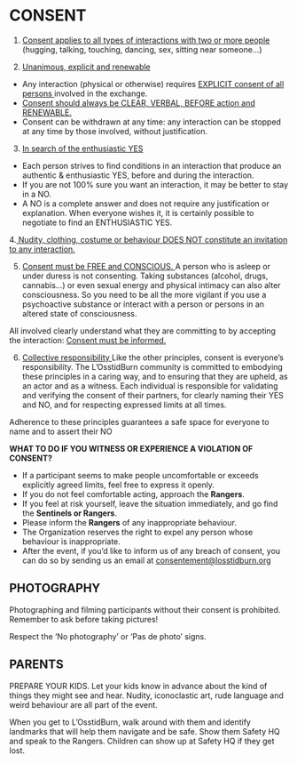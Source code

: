 # CONSENT {-}

1.  <span style="text-decoration:underline">Consent applies to all types of interactions with two or more people </span> (hugging, talking, touching, dancing, sex, sitting near someone...)

2. <span style="text-decoration:underline">Unanimous, explicit and renewable </span>
  
  
  * Any interaction (physical or otherwise) requires <span style="text-decoration:underline">  EXPLICIT consent of all persons  </span> involved in the exchange. 
  * <span style="text-decoration:underline"> Consent should always be CLEAR, VERBAL, BEFORE action and RENEWABLE. </span> 
  * Consent can be withdrawn at any time: any interaction can be stopped at any time by those involved, without justification.


3. <span style="text-decoration:underline"> In search of the enthusiastic YES </span> 
  
* Each person strives to find conditions in an interaction that produce an authentic & enthusiastic YES, before and during the interaction.
* If you are not 100% sure you want an interaction, it may be better to stay in a NO.
* A NO is a complete answer and does not require any justification or explanation. When everyone wishes it, it is certainly possible to negotiate to find an ENTHUSIASTIC YES.


4.<span style="text-decoration:underline"> Nudity, clothing, costume or behaviour DOES NOT constitute an invitation to any interaction. </span> 
  
  
  5. <span style="text-decoration:underline"> Consent must be FREE and CONSCIOUS. </span> 
  A person who is asleep or under duress is not consenting. Taking substances (alcohol, drugs, cannabis...) or even sexual energy and physical intimacy can also alter consciousness. So you need to be all the more vigilant if you use a psychoactive substance or interact with a person or persons in an altered state of consciousness. 
  
All involved clearly understand what they are committing to by accepting the interaction: <span style="text-decoration:underline"> Consent must be informed. </span> 


6. <span style="text-decoration:underline"> Collective responsibility </span> 
Like the other principles, consent is everyone’s responsibility. The L’OsstidBurn community is committed to embodying these principles in a caring way, and to ensuring that they are upheld, as an actor and as a witness. Each individual is responsible for validating and verifying the consent of their partners, for clearly naming their YES and NO,  and for respecting expressed limits at all times.


Adherence to these principles guarantees a safe space for everyone to name and to assert their NO


**WHAT TO DO IF YOU WITNESS OR EXPERIENCE A VIOLATION OF CONSENT?**

* If a participant seems to make people uncomfortable or exceeds explicitly agreed limits, feel free to express it openly.
* If you do not feel comfortable acting, approach the **Rangers**.   
* If you feel at risk yourself, leave the situation immediately, and go find the **Sentinels or Rangers**.
* Please inform the **Rangers** of any inappropriate behaviour.
* The Organization reserves the right to expel any person whose behaviour is inappropriate.
* After the event, if you’d like to inform us of any breach of consent, you can do so by sending us an email at <span style="text-decoration:underline">consentement@losstidburn.org </span> 



<h2><span> PHOTOGRAPHY </span></h2>

Photographing and filming participants without their consent is prohibited. Remember to ask before taking pictures!

Respect the ‘No photography’ or ‘Pas de photo’ signs.



<h2><span> PARENTS  </span></h2>

PREPARE YOUR KIDS. Let your kids know in advance about the kind of things they might see and hear. Nudity, iconoclastic art, rude language and weird behaviour are all part of the event.

When you get to L’OsstidBurn, walk around with  them and identify landmarks that will help them navigate and be safe. Show them Safety HQ and speak to the Rangers. Children can show up at Safety HQ if they get lost.


